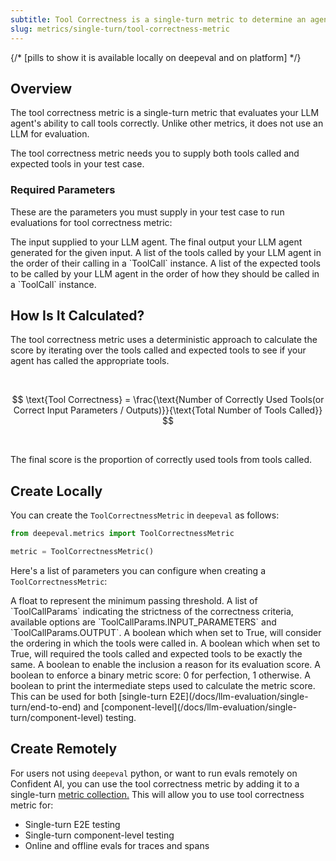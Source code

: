 ```yaml
---
subtitle: Tool Correctness is a single-turn metric to determine an agent's tool calling ability
slug: metrics/single-turn/tool-correctness-metric
---
```


{/* [pills to show it is available locally on deepeval and on platform] */}

## Overview

The tool correctness metric is a single-turn metric that evaluates your LLM agent's ability to call tools correctly. Unlike other metrics, it does not use an LLM for evaluation.

<Warning>

The tool correctness metric needs you to supply both tools called and expected tools in your test case.

</Warning>

### Required Parameters

These are the parameters you must supply in your test case to run evaluations for tool correctness metric:

<ParamField path="input" type="string" required>
  The input supplied to your LLM agent.
</ParamField>
<ParamField path="actual_output" type="string" required>
  The final output your LLM agent generated for the given input.
</ParamField>
<ParamField path="tools_called" type="list" required>
  A list of the tools called by your LLM agent in the order of their calling in a `ToolCall` instance.
</ParamField>
<ParamField path="expected_tools" type="string" required>
  A list of the expected tools to be called by your LLM agent in the order of how they should be called in a `ToolCall` instance.
</ParamField>

## How Is It Calculated?

The tool correctness metric uses a deterministic approach to calculate the score by iterating over the tools called and expected tools to see if your agent has called the appropriate tools.

<br />

$$
\text{Tool Correctness} = \frac{\text{Number of Correctly Used Tools(or Correct Input Parameters / Outputs)}}{\text{Total Number of Tools Called}}
$$

<br />

The final score is the proportion of correctly used tools from tools called.

## Create Locally

You can create the `ToolCorrectnessMetric` in `deepeval` as follows:

```python
from deepeval.metrics import ToolCorrectnessMetric

metric = ToolCorrectnessMetric()
```

Here's a list of parameters you can configure when creating a `ToolCorrectnessMetric`:

<ParamField path="threshold" type="number" default={0.5}>
  A float to represent the minimum passing threshold.
</ParamField>
<ParamField path="evaluation_params" type="list" default="an empty list">
  A list of `ToolCallParams` indicating the strictness of the correctness
  criteria, available options are `ToolCallParams.INPUT_PARAMETERS` and
  `ToolCallParams.OUTPUT`.
</ParamField>
<ParamField path="should_consider_ordering" type="boolean" default={"false"}>
  A boolean which when set to True, will consider the ordering in which the
  tools were called in.
</ParamField>
<ParamField path="should_exact_match" type="boolean" default={"false"}>
  A boolean which when set to True, will required the tools called and expected
  tools to be exactly the same.
</ParamField>
<ParamField path="include_reason" type="boolean" default={"true"}>
  A boolean to enable the inclusion a reason for its evaluation score.
</ParamField>
<ParamField path="strict_mode" type="boolean" default={"false"}>
  A boolean to enforce a binary metric score: 0 for perfection, 1 otherwise.
</ParamField>
<ParamField path="verbose_mode" type="boolean" default={"false"}>
  A boolean to print the intermediate steps used to calculate the metric score.
</ParamField>

<Success>
  This can be used for both [single-turn
  E2E](/docs/llm-evaluation/single-turn/end-to-end) and
  [component-level](/docs/llm-evaluation/single-turn/component-level) testing.
</Success>

## Create Remotely

For users not using `deepeval` python, or want to run evals remotely on Confident AI, you can use the tool correctness metric by adding it to a single-turn [metric collection.](/metrics/metric-collections) This will allow you to use tool correctness metric for:

- Single-turn E2E testing
- Single-turn component-level testing
- Online and offline evals for traces and spans
